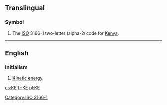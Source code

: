 {{also|Appendix:Variations of "ke"}}
==Translingual==
{{wikipedia}}
===Symbol===
{{head|mul|symbol}}
# The [[ISO]] 3166-1 two-letter (alpha-2) code for [[Kenya]].

[[Category:ISO 3166-1]]
----

==English==

===Initialism===
{{rfc-header|Initialism}}
{{head|en|initialism}}
# [[kinetic energy|'''K'''inetic '''e'''nergy]].

[[cs:KE]]
[[fr:KE]]
[[pl:KE]]